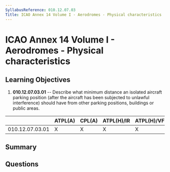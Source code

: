 ```yaml
---
SyllabusReference: 010.12.07.03
Title: ICAO Annex 14 Volume I - Aerodromes - Physical characteristics
---
```


# ICAO Annex 14 Volume I - Aerodromes - Physical characteristics

## Learning Objectives

1.  **010.12.07.03.01** -- Describe what minimum distance an isolated aircraft
    parking position (after the aircraft has been subjected to unlawful
    interference) should have from other parking positions, buildings or public
    areas.

|                 | ATPL(A) | CPL(A) | ATPL(H)/IR | ATPL(H)/VFR | CPL(H) | IR | CBIR(A) |
| --------------- | ------- | ------ | ---------- | ----------- | ------ | -- | ------- |
| 010.12.07.03.01 | X       | X      | X          | X           | X      |    |         |

## Summary

## Questions
